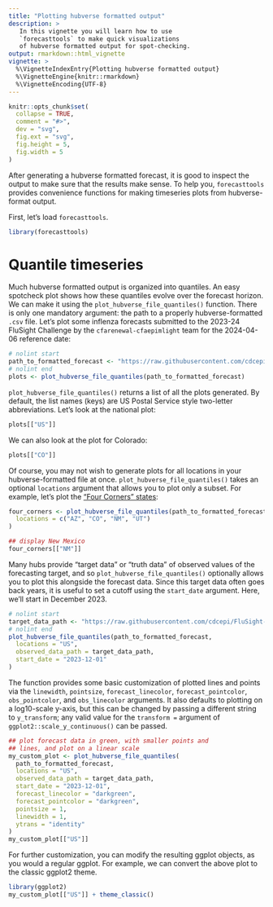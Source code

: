 ```yaml
---
title: "Plotting hubverse formatted output"
description: >
   In this vignette you will learn how to use
   `forecasttools` to make quick visualizations
   of hubverse formatted output for spot-checking.
output: rmarkdown::html_vignette
vignette: >
  %\VignetteIndexEntry{Plotting hubverse formatted output}
  %\VignetteEngine{knitr::rmarkdown}
  %\VignetteEncoding{UTF-8}
---
```


```r
knitr::opts_chunk$set(
  collapse = TRUE,
  comment = "#>",
  dev = "svg",
  fig.ext = "svg",
  fig.height = 5,
  fig.width = 5
)
```


After generating a hubverse formatted forecast, it is good to inspect the output to make sure that the results make sense. To help you, `forecasttools` provides convenience functions for making timeseries plots from hubverse-format output.

First, let's load `forecasttools`.
```r
library(forecasttools)
```

# Quantile timeseries
Much hubverse formatted output is organized into quantiles. An easy spotcheck plot shows how these quantiles evolve over the forecast horizon. We can make it using the `plot_hubverse_file_quantiles()` function. There is only one mandatory argument: the path to a properly hubverse-formatted `.csv` file. Let's plot some inflenza forecasts submitted to the 2023-24 FluSight Challenge by the `cfarenewal-cfaepimlight` team for the 2024-04-06 reference date:

```r
# nolint start
path_to_formatted_forecast <- "https://raw.githubusercontent.com/cdcepi/FluSight-forecast-hub/refs/heads/main/model-output/cfarenewal-cfaepimlight/2024-04-06-cfarenewal-cfaepimlight.csv"
# nolint end
plots <- plot_hubverse_file_quantiles(path_to_formatted_forecast)
```

`plot_hubverse_file_quantiles()` returns a list of all the plots generated. By default, the list names (keys) are US Postal Service style two-letter abbreviations. Let's look at the national plot:

```r
plots[["US"]]
```

We can also look at the plot for Colorado:

```r
plots[["CO"]]
```

Of course, you may not wish to generate plots for all locations in your hubverse-formatted file at once. `plot_hubverse_file_quantiles()` takes an optional `locations` argument that allows you to plot only a subset. For example, let's plot the ["Four Corners" states](https://en.wikipedia.org/wiki/Four_Corners):

```r
four_corners <- plot_hubverse_file_quantiles(path_to_formatted_forecast,
  locations = c("AZ", "CO", "NM", "UT")
)

## display New Mexico
four_corners[["NM"]]
```

Many hubs provide "target data" or "truth data" of observed values of the forecasting target, and so `plot_hubverse_file_quantiles()` optionally allows you to plot this alongside the forecast data. Since this target data often goes back years, it is useful to set a cutoff using the `start_date` argument. Here, we'll start in  December 2023.

```r
# nolint start
target_data_path <- "https://raw.githubusercontent.com/cdcepi/FluSight-forecast-hub/04e884dce942dd3b8766aee3d8ff1c333b4fb6fa/target-data/target-hospital-admissions.csv"
# nolint end
plot_hubverse_file_quantiles(path_to_formatted_forecast,
  locations = "US",
  observed_data_path = target_data_path,
  start_date = "2023-12-01"
)
```

The function provides some basic customization of plotted lines and points via the `linewidth`, `pointsize`, `forecast_linecolor`, `forecast_pointcolor`, `obs_pointcolor`, and `obs_linecolor` arguments. It also defaults to plotting on a log10-scale y-axis, but this can be changed by passing a different string to `y_transform`; any valid value for the `transform = ` argument of `ggplot2::scale_y_continuous()` can be passed.

```r
## plot forecast data in green, with smaller points and
## lines, and plot on a linear scale
my_custom_plot <- plot_hubverse_file_quantiles(
  path_to_formatted_forecast,
  locations = "US",
  observed_data_path = target_data_path,
  start_date = "2023-12-01",
  forecast_linecolor = "darkgreen",
  forecast_pointcolor = "darkgreen",
  pointsize = 1,
  linewidth = 1,
  ytrans = "identity"
)
my_custom_plot[["US"]]
```

For further customization, you can modify the resulting ggplot objects, as you would a regular ggplot. For example, we can convert the above plot to the classic ggplot2 theme.

```r
library(ggplot2)
my_custom_plot[["US"]] + theme_classic()
```
